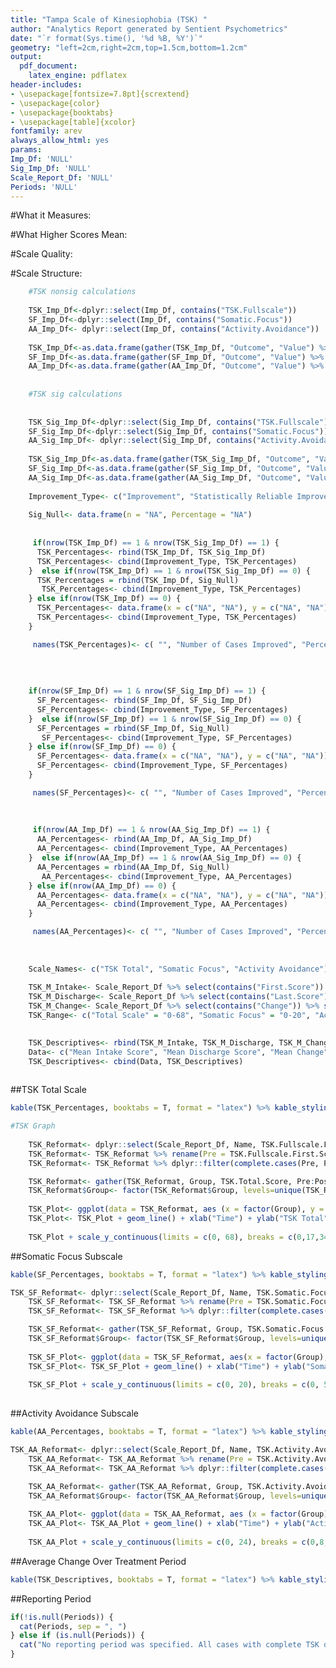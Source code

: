 ```yaml
---
title: "Tampa Scale of Kinesiophobia (TSK) "
author: "Analytics Report generated by Sentient Psychometrics"
date: "`r format(Sys.time(), '%d %B, %Y')`"
geometry: "left=2cm,right=2cm,top=1.5cm,bottom=1.2cm"
output:
  pdf_document:
    latex_engine: pdflatex
header-includes:
- \usepackage[fontsize=7.8pt]{scrextend}
- \usepackage{color}
- \usepackage{booktabs}
- \usepackage[table]{xcolor}
fontfamily: arev
always_allow_html: yes
params:
Imp_Df: 'NULL'
Sig_Imp_Df: 'NULL'
Scale_Report_Df: 'NULL'
Periods: 'NULL'
---
```



\begingroup\Large

\begin{center} \textbf{Information About The Tampa Scale of Kinesiophobia (TSK)} \end{center} 

#What it Measures: 




#What Higher Scores Mean:




#Scale Quality:




#Scale Structure:



\endgroup

\newpage

```r

    #TSK nonsig calculations 
    
    TSK_Imp_Df<-dplyr::select(Imp_Df, contains("TSK.Fullscale"))
    SF_Imp_Df<-dplyr::select(Imp_Df, contains("Somatic.Focus"))
    AA_Imp_Df<- dplyr::select(Imp_Df, contains("Activity.Avoidance"))
    
    TSK_Imp_Df<-as.data.frame(gather(TSK_Imp_Df, "Outcome", "Value") %>% na.omit() %>% count(Outcome,Value) %>% mutate(Percentage = paste0(round(100 * n/sum(n), 0), "%"))) %>% dplyr::filter(Value == "Yes") %>% dplyr::select(-c(Outcome,Value))
    SF_Imp_Df<-as.data.frame(gather(SF_Imp_Df, "Outcome", "Value") %>% na.omit() %>% count(Outcome,Value) %>% mutate(Percentage = paste0(round(100 * n/sum(n), 0), "%"))) %>% dplyr::filter(Value == "Yes") %>% dplyr::select(-c(Outcome,Value))
    AA_Imp_Df<-as.data.frame(gather(AA_Imp_Df, "Outcome", "Value") %>% na.omit() %>% count(Outcome,Value) %>% mutate(Percentage = paste0(round(100 * n/sum(n), 0), "%"))) %>% dplyr::filter(Value == "Yes") %>% dplyr::select(-c(Outcome,Value))
    
    
    #TSK sig calculations
    
    
    TSK_Sig_Imp_Df<-dplyr::select(Sig_Imp_Df, contains("TSK.Fullscale"))
    SF_Sig_Imp_Df<-dplyr::select(Sig_Imp_Df, contains("Somatic.Focus"))
    AA_Sig_Imp_Df<- dplyr::select(Sig_Imp_Df, contains("Activity.Avoidance"))
    
    TSK_Sig_Imp_Df<-as.data.frame(gather(TSK_Sig_Imp_Df, "Outcome", "Value") %>% na.omit() %>% count(Outcome,Value) %>% mutate(Percentage = paste0(round(100 * n/sum(n), 0), "%"))) %>% dplyr::filter(Value == "Yes") %>% dplyr::select(-c(Outcome,Value))
    SF_Sig_Imp_Df<-as.data.frame(gather(SF_Sig_Imp_Df, "Outcome", "Value") %>% na.omit() %>% count(Outcome,Value) %>% mutate(Percentage = paste0(round(100 * n/sum(n), 0), "%"))) %>% dplyr::filter(Value == "Yes") %>% dplyr::select(-c(Outcome,Value))
    AA_Sig_Imp_Df<-as.data.frame(gather(AA_Sig_Imp_Df, "Outcome", "Value") %>% na.omit() %>% count(Outcome,Value) %>% mutate(Percentage = paste0(round(100 * n/sum(n), 0), "%"))) %>% dplyr::filter(Value == "Yes") %>% dplyr::select(-c(Outcome,Value))
    
    Improvement_Type<- c("Improvement", "Statistically Reliable Improvement")
    
    Sig_Null<- data.frame(n = "NA", Percentage = "NA")
    
    
     if(nrow(TSK_Imp_Df) == 1 & nrow(TSK_Sig_Imp_Df) == 1) {
      TSK_Percentages<- rbind(TSK_Imp_Df, TSK_Sig_Imp_Df)
      TSK_Percentages<- cbind(Improvement_Type, TSK_Percentages)
    }  else if(nrow(TSK_Imp_Df) == 1 & nrow(TSK_Sig_Imp_Df) == 0) {
      TSK_Percentages = rbind(TSK_Imp_Df, Sig_Null)
       TSK_Percentages<- cbind(Improvement_Type, TSK_Percentages)
    } else if(nrow(TSK_Imp_Df) == 0) {
      TSK_Percentages<- data.frame(x = c("NA", "NA"), y = c("NA", "NA"))
      TSK_Percentages<- cbind(Improvement_Type, TSK_Percentages)
    }

     names(TSK_Percentages)<- c( "", "Number of Cases Improved", "Percentage of Cases Improved")
    
    
    
    
    if(nrow(SF_Imp_Df) == 1 & nrow(SF_Sig_Imp_Df) == 1) {
      SF_Percentages<- rbind(SF_Imp_Df, SF_Sig_Imp_Df)
      SF_Percentages<- cbind(Improvement_Type, SF_Percentages)
    }  else if(nrow(SF_Imp_Df) == 1 & nrow(SF_Sig_Imp_Df) == 0) {
      SF_Percentages = rbind(SF_Imp_Df, Sig_Null)
       SF_Percentages<- cbind(Improvement_Type, SF_Percentages)
    } else if(nrow(SF_Imp_Df) == 0) {
      SF_Percentages<- data.frame(x = c("NA", "NA"), y = c("NA", "NA"))
      SF_Percentages<- cbind(Improvement_Type, SF_Percentages)
    }

     names(SF_Percentages)<- c( "", "Number of Cases Improved", "Percentage of Cases Improved")
    
    
    
     if(nrow(AA_Imp_Df) == 1 & nrow(AA_Sig_Imp_Df) == 1) {
      AA_Percentages<- rbind(AA_Imp_Df, AA_Sig_Imp_Df)
      AA_Percentages<- cbind(Improvement_Type, AA_Percentages)
    }  else if(nrow(AA_Imp_Df) == 1 & nrow(AA_Sig_Imp_Df) == 0) {
      AA_Percentages = rbind(AA_Imp_Df, Sig_Null)
       AA_Percentages<- cbind(Improvement_Type, AA_Percentages)
    } else if(nrow(AA_Imp_Df) == 0) {
      AA_Percentages<- data.frame(x = c("NA", "NA"), y = c("NA", "NA"))
      AA_Percentages<- cbind(Improvement_Type, AA_Percentages)
    }

     names(AA_Percentages)<- c( "", "Number of Cases Improved", "Percentage of Cases Improved")
    
     
     
    Scale_Names<- c("TSK Total", "Somatic Focus", "Activity Avoidance")
    
    TSK_M_Intake<- Scale_Report_Df %>% select(contains("First.Score")) %>% select(contains("TSK")) %>% summarise_all(funs(round(mean(., na.rm = TRUE), digits = 2))) %>% rename_all(funs(c(Scale_Names)))
    TSK_M_Discharge<- Scale_Report_Df %>% select(contains("Last.Score")) %>% select(contains("TSK")) %>% summarise_all(funs(round(mean(., na.rm = TRUE), digits = 2))) %>% rename_all(funs(c(Scale_Names)))
    TSK_M_Change<- Scale_Report_Df %>% select(contains("Change")) %>% select(contains("TSK")) %>% summarise_all(funs(round(mean(., na.rm = TRUE), digits = 2))) %>% rename_all(funs(c(Scale_Names)))
    TSK_Range<- c("Total Scale" = "0-68", "Somatic Focus" = "0-20", "Activity Avoidance" = "0-24")

    
    TSK_Descriptives<- rbind(TSK_M_Intake, TSK_M_Discharge, TSK_M_Change, TSK_Range)
    Data<- c("Mean Intake Score", "Mean Discharge Score", "Mean Change", "Range of Possible Scores")
    TSK_Descriptives<- cbind(Data, TSK_Descriptives)
  
```

##TSK Total Scale

```r

kable(TSK_Percentages, booktabs = T, format = "latex") %>% kable_styling(position = "left", full_width = T, latex_options = "striped") %>% row_spec(0, bold = T) 
```

```r
  
#TSK Graph
    
    TSK_Reformat<- dplyr::select(Scale_Report_Df, Name, TSK.Fullscale.First.Score, TSK.Fullscale.Last.Score)
    TSK_Reformat<- TSK_Reformat %>% rename(Pre = TSK.Fullscale.First.Score, Post = TSK.Fullscale.Last.Score)
    TSK_Reformat<- TSK_Reformat %>% dplyr::filter(complete.cases(Pre, Post))

    TSK_Reformat<- gather(TSK_Reformat, Group, TSK.Total.Score, Pre:Post)
    TSK_Reformat$Group<- factor(TSK_Reformat$Group, levels=unique(TSK_Reformat$Group))
    
    TSK_Plot<- ggplot(data = TSK_Reformat, aes (x = factor(Group), y = TSK.Total.Score, group = Name))
    TSK_Plot<- TSK_Plot + geom_line() + xlab("Time") + ylab("TSK Total") 
    
    TSK_Plot + scale_y_continuous(limits = c(0, 68), breaks = c(0,17,34,51,68)) + scale_x_discrete(expand = c(0.2, 0)) + theme_bw() + theme(panel.background = element_rect("#f1f1f1"), axis.line = element_line(colour = "black"), panel.border = element_rect(colour = "#00004c", fill=NA, size=3)) + theme(axis.text.x =  element_text(size=9, family = "AvantGarde", color = "black", face = "bold"), axis.text.y = element_text(size=9, family = "AvantGarde", color = "black", face = "bold"), axis.title.x = element_text(size=9, family = "AvantGarde", face = "bold"), axis.title.y = element_text(size=9, family = "AvantGarde", face = "bold")) 
```

##Somatic Focus Subscale

```r

kable(SF_Percentages, booktabs = T, format = "latex") %>% kable_styling(position = "left", full_width = T, latex_options = "striped") %>% row_spec(0, bold = T)
```

```r
TSK_SF_Reformat<- dplyr::select(Scale_Report_Df, Name, TSK.Somatic.Focus.First.Score, TSK.Somatic.Focus.Last.Score)
    TSK_SF_Reformat<- TSK_SF_Reformat %>% rename(Pre = TSK.Somatic.Focus.First.Score, Post = TSK.Somatic.Focus.Last.Score)
    TSK_SF_Reformat<- TSK_SF_Reformat %>% dplyr::filter(complete.cases(Pre, Post))

    TSK_SF_Reformat<- gather(TSK_SF_Reformat, Group, TSK.Somatic.Focus.Score, Pre:Post)
    TSK_SF_Reformat$Group<- factor(TSK_SF_Reformat$Group, levels=unique(TSK_SF_Reformat$Group))
    
    TSK_SF_Plot<- ggplot(data = TSK_SF_Reformat, aes(x = factor(Group), y = TSK.Somatic.Focus.Score, group = Name))
    TSK_SF_Plot<- TSK_SF_Plot + geom_line() + xlab("Time") + ylab("Somatic Focus") 
    
    TSK_SF_Plot + scale_y_continuous(limits = c(0, 20), breaks = c(0, 5,10,15,20)) + scale_x_discrete(expand = c(0.2, 0)) + theme_bw() + theme(panel.background = element_rect("#f1f1f1"), axis.line = element_line(colour = "black"), panel.border = element_rect(colour = "#00004c", fill=NA, size=3)) + theme(axis.text.x =  element_text(size=9, family = "AvantGarde", color = "black", face = "bold"), axis.text.y = element_text(size=9, family = "AvantGarde", color = "black", face = "bold"), axis.title.x = element_text(size=9, family = "AvantGarde", face = "bold"), axis.title.y = element_text(size=9, family = "AvantGarde", face = "bold")) 
    

```

##Activity Avoidance Subscale 

```r

kable(AA_Percentages, booktabs = T, format = "latex") %>% kable_styling(position = "left", full_width = T, latex_options = "striped") %>% row_spec(0, bold = T)

```

```r
TSK_AA_Reformat<- dplyr::select(Scale_Report_Df, Name, TSK.Activity.Avoidance.First.Score, TSK.Activity.Avoidance.Last.Score)
    TSK_AA_Reformat<- TSK_AA_Reformat %>% rename(Pre = TSK.Activity.Avoidance.First.Score, Post = TSK.Activity.Avoidance.Last.Score)
    TSK_AA_Reformat<- TSK_AA_Reformat %>% dplyr::filter(complete.cases(Pre, Post))

    TSK_AA_Reformat<- gather(TSK_AA_Reformat, Group, TSK.Activity.Avoidance.Score, Pre:Post)
    TSK_AA_Reformat$Group<- factor(TSK_AA_Reformat$Group, levels=unique(TSK_AA_Reformat$Group))
    
    TSK_AA_Plot<- ggplot(data = TSK_AA_Reformat, aes (x = factor(Group), y = TSK.Activity.Avoidance.Score, group = Name))
    TSK_AA_Plot<- TSK_AA_Plot + geom_line() + xlab("Time") + ylab("Activity Avoidance") 
    
    TSK_AA_Plot + scale_y_continuous(limits = c(0, 24), breaks = c(0,8,16,24)) + scale_x_discrete(expand = c(0.2, 0)) + theme_bw() + theme(panel.background = element_rect("#f1f1f1"), axis.line = element_line(colour = "black"), panel.border = element_rect(colour = "#00004c", fill=NA, size=3)) + theme(axis.text.x =  element_text(size=9, family = "AvantGarde", color = "black", face = "bold"), axis.text.y = element_text(size=9, family = "AvantGarde", color = "black", face = "bold"), axis.title.x = element_text(size=9, family = "AvantGarde", face = "bold"), axis.title.y = element_text(size=9, family = "AvantGarde", face = "bold")) 
```

##Average Change Over Treatment Period

```r

kable(TSK_Descriptives, booktabs = T, format = "latex") %>% kable_styling(position = "left", full_width = T, latex_options = "striped") %>% row_spec(0, bold = T)

```

##Reporting Period
```r


if(!is.null(Periods)) {
  cat(Periods, sep = ", ")
} else if (is.null(Periods)) {
  cat("No reporting period was specified. All cases with complete TSK data were used.")
}


```